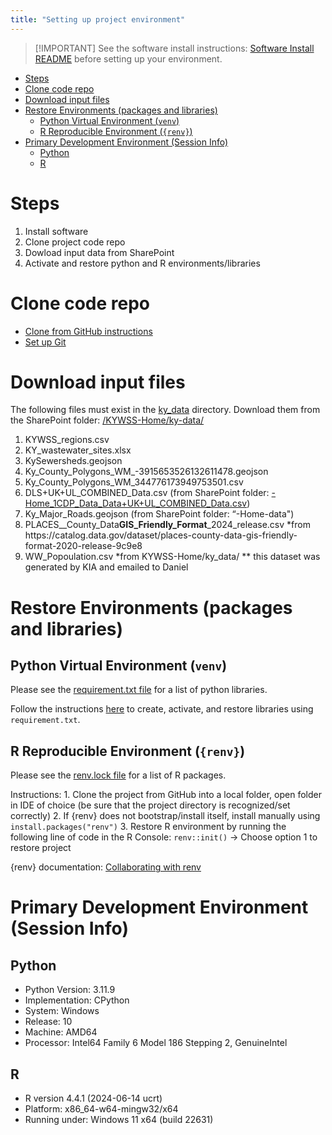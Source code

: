 ```yaml
---
title: "Setting up project environment"
---
```


> [!IMPORTANT]
> See the software install instructions: [Software Install README](software_install_README.qmd) before setting up your environment.

- [Steps](#steps)
- [Clone code repo](#clone-code-repo)
- [Download input files](#download-input-files)
- [Restore Environments (packages and libraries)](#restore-environments-packages-and-libraries)
  - [Python Virtual Environment (`venv`)](#python-virtual-environment-venv)
  - [R Reproducible Environment (`{renv}`)](#r-reproducible-environment-renv)
- [Primary Development Environment (Session Info)](#primary-development-environment-session-info)
  - [Python](#python)
  - [R](#r)

# Steps
1. Install software
2. Clone project code repo
3. Dowload input data from SharePoint
4. Activate and restore python and R environments/libraries

# Clone code repo
- [Clone from GitHub instructions](https://docs.github.com/en/repositories/creating-and-managing-repositories/cloning-a-repository)
- [Set up Git](https://docs.github.com/en/get-started/git-basics/set-up-git)

# Download input files
The following files must exist in the [ky_data](../../ky_data/) directory. Download them from the SharePoint folder: [/KYWSS-Home/ky-data/](https://kymsoffice.sharepoint.com/:f:/r/teams/KYWastewaterSurveillanceCHFSDPH-MSTeams/Shared%20Documents/KYWSS-Home/ky-data?csf=1&web=1&e=guHuhC)

1. KYWSS_regions.csv
2. KY_wastewater_sites.xlsx
3. KySewersheds.geojson
4. Ky_County_Polygons_WM_-3915653526132611478.geojson
5. Ky_County_Polygons_WM_344776173949753501.csv
6. DLS+UK+UL_COMBINED_Data.csv (from SharePoint folder: [\KYWSS-Home\Cumulative_1CDP_Data\Merged_Data\DLS+UK+UL_COMBINED_Data.csv](https://kymsoffice.sharepoint.com/:f:/r/teams/KYWastewaterSurveillanceCHFSDPH-MSTeams/Shared%20Documents/KYWSS-Home/Cumulative_1CDP_Data/Merged_Data?csf=1&web=1&e=MaTZE1))
7. Ky_Major_Roads.geojson (from SharePoint folder: "\KYWSS-Home\ky-data\infrastructure\")
8. PLACES__County_Data__GIS_Friendly_Format___2024_release.csv *from https://catalog.data.gov/dataset/places-county-data-gis-friendly-format-2020-release-9c9e8
9. WW_Popoulation.csv *from KYWSS-Home/ky_data/ ** this dataset was generated by KIA and emailed to Daniel

# Restore Environments (packages and libraries)
## Python Virtual Environment (`venv`)
Please see the [requirement.txt file](../../requirements.txt) for a list of python libraries.

Follow the instructions [here](https://quarto.org/docs/projects/virtual-environments.html) to create, activate, and restore libraries using `requirement.txt`.

## R Reproducible Environment (`{renv}`)
Please see the [renv.lock file](../../renv.lock) for a list of R packages.

Instructions:
1. Clone the project from GitHub into a local folder, open folder in IDE of choice (be sure that the project directory is recognized/set correctly)
2. If {renv} does not bootstrap/install itself, install manually using `install.packages("renv")`
3. Restore R environment by running the following line of code in the R Console: `renv::init()` -> Choose option 1 to restore project

{renv} documentation: [Collaborating with renv](https://pkgs.rstudio.com/renv/articles/collaborating.html)

# Primary Development Environment (Session Info)
## Python
- Python Version: 3.11.9
- Implementation: CPython
- System: Windows
- Release: 10
- Machine: AMD64
- Processor: Intel64 Family 6 Model 186 Stepping 2, GenuineIntel

## R
- R version 4.4.1 (2024-06-14 ucrt)
- Platform: x86_64-w64-mingw32/x64
- Running under: Windows 11 x64 (build 22631)
